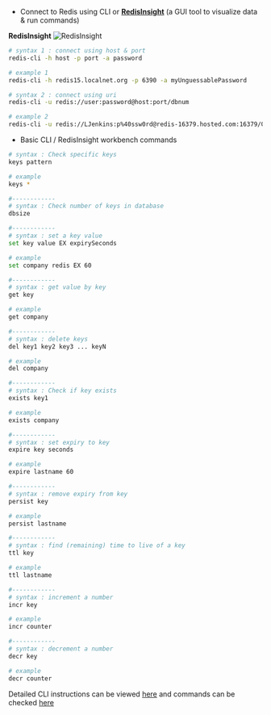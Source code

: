 
- Connect to Redis using CLI or **[RedisInsight](https://redis.io/docs/stack/insight/)** (a GUI tool to visualize data & run commands)

**RedisInsight**
![RedisInsight](../images/redis-insight.svg)

```sh
# syntax 1 : connect using host & port
redis-cli -h host -p port -a password

# example 1
redis-cli -h redis15.localnet.org -p 6390 -a myUnguessablePassword

# syntax 2 : connect using uri
redis-cli -u redis://user:password@host:port/dbnum

# example 2
redis-cli -u redis://LJenkins:p%40ssw0rd@redis-16379.hosted.com:16379/0

```

- Basic CLI / RedisInsight workbench commands

```sh
# syntax : Check specific keys
keys pattern

# example
keys *

#------------
# syntax : Check number of keys in database
dbsize

#------------
# syntax : set a key value
set key value EX expirySeconds

# example
set company redis EX 60

#------------
# syntax : get value by key
get key

# example
get company

#------------
# syntax : delete keys
del key1 key2 key3 ... keyN

# example
del company

#------------
# syntax : Check if key exists
exists key1

# example
exists company

#------------
# syntax : set expiry to key
expire key seconds

# example
expire lastname 60

#------------
# syntax : remove expiry from key
persist key

# example
persist lastname

#------------
# syntax : find (remaining) time to live of a key
ttl key

# example
ttl lastname

#------------
# syntax : increment a number
incr key

# example
incr counter

#------------
# syntax : decrement a number
decr key

# example
decr counter
```

Detailed CLI instructions can be viewed [here](https://redis.io/docs/manual/cli/) and
commands can be checked [here](https://redis.io/commands/)
